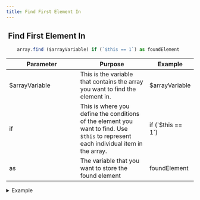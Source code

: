 ```yaml
---
title: Find First Element In
---
```


## <img src="../assets/docuBadge (10).png" alt="" data-size="line" /> Find First Element In <a href="#xs-arrayfind" id="xs-arrayfind"></a>

```javascript
    array.find ($arrayVariable) if (`$this == 1`) as foundElement
```

<table><thead><tr><th width="175">Parameter</th><th>Purpose</th><th>Example</th></tr></thead><tbody><tr><td>$arrayVariable</td><td>This is the variable that contains the array you want to find the element in.</td><td>$arrayVariable</td></tr><tr><td>if</td><td>This is where you define the conditions of the element you want to find. Use <code>$this</code> to represent each individual item in the array.</td><td>if (`$this == 1`)</td></tr><tr><td>as</td><td>The variable that you want to store the found element</td><td>foundElement</td></tr></tbody></table>

<details>

<summary>Example</summary>

```javascript
    array.find ($arrayVariable) if (`$this == 1`) as foundElement
```

![](<../assets/CleanShot 2025-03-06 at 11.46.00.png>)

![](<../assets/CleanShot 2025-03-06 at 11.46.13.png>)

</details>
